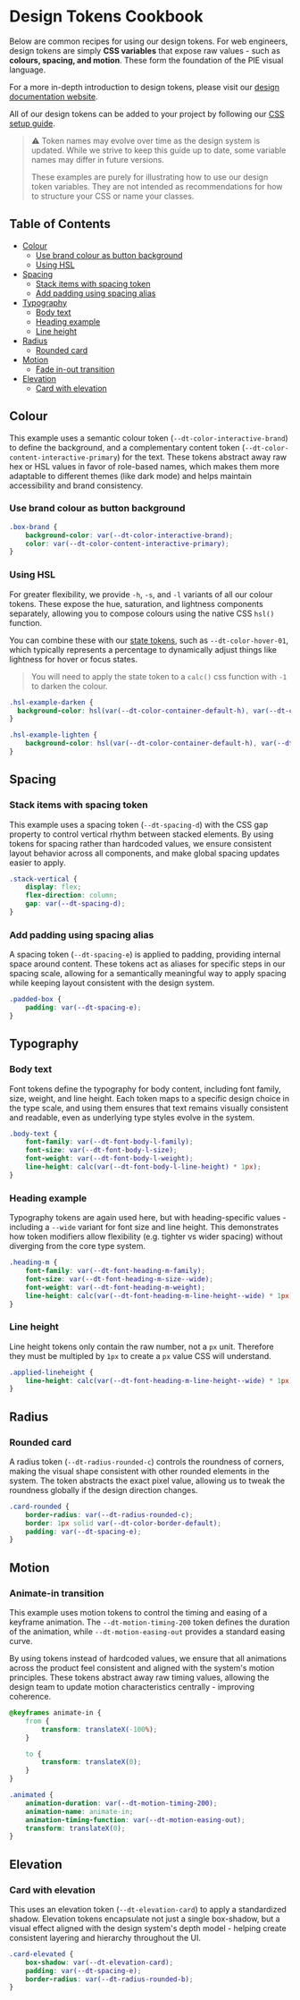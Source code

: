 
<Meta title="Introduction/Design tokens cookbook" />

# Design Tokens Cookbook

Below are common recipes for using our design tokens. For web engineers, design tokens are simply **CSS variables** that expose raw values - such as **colours, spacing, and motion**. These form the foundation of the PIE visual language.

For a more in-depth introduction to design tokens, please visit our [design documentation website](https://pie.design/foundations/design-tokens/).

All of our design tokens can be added to your project by following our [CSS setup guide](?path=/docs/introduction-css-setup--docs).

> ⚠️ Token names may evolve over time as the design system is updated. While we strive to keep this guide up to date, some variable names may differ in future versions.
>
> These examples are purely for illustrating how to use our design token variables. They are not intended as recommendations for how to structure your CSS or name your classes.

## Table of Contents

- [Colour](#colour)
    - [Use brand colour as button background](#use-brand-colour-as-button-background)
    - [Using HSL](#using-hsl)
- [Spacing](#spacing)
    - [Stack items with spacing token](#stack-items-with-spacing-token)
    - [Add padding using spacing alias](#add-padding-using-spacing-alias)
- [Typography](#typography)
    - [Body text](#body-text)
    - [Heading example](#heading-example)
    - [Line height](#line-height)
- [Radius](#radius)
    - [Rounded card](#rounded-card)
- [Motion](#motion)
    - [Fade in-out transition](#fade-in-out-transition)
- [Elevation](#elevation)
    - [Card with elevation](#card-with-elevation)

## Colour
This example uses a semantic colour token (`--dt-color-interactive-brand`) to define the background, and a complementary content token (`--dt-color-content-interactive-primary`) for the text. These tokens abstract away raw hex or HSL values in favor of role-based names, which makes them more adaptable to different themes (like dark mode) and helps maintain accessibility and brand consistency.

### Use brand colour as button background
```css
.box-brand {
    background-color: var(--dt-color-interactive-brand);
    color: var(--dt-color-content-interactive-primary);
}
```

### Using HSL

For greater flexibility, we provide `-h`, `-s`, and `-l` variants of all our colour tokens. These expose the hue, saturation, and lightness components separately, allowing you to compose colours using the native CSS `hsl()` function.

You can combine these with our [state tokens](https://pie.design/foundations/colour/tokens/alias/light/#States), such as `--dt-color-hover-01`, which typically represents a percentage to dynamically adjust things like lightness for hover or focus states.

> You will need to apply the state token to a `calc()` css function with `-1` to darken the colour.

```css
.hsl-example-darken {
  background-color: hsl(var(--dt-color-container-default-h), var(--dt-color-container-default-s), calc(var(--dt-color-container-default-l) + calc(-1 * var(--dt-color-hover-01))));
}
```

```css
.hsl-example-lighten {
    background-color: hsl(var(--dt-color-container-default-h), var(--dt-color-container-default-s), calc(var(--dt-color-container-default-l) + var(--dt-color-hover-01)));
}
```

## Spacing

### Stack items with spacing token
This example uses a spacing token (`--dt-spacing-d`) with the CSS gap property to control vertical rhythm between stacked elements. By using tokens for spacing rather than hardcoded values, we ensure consistent layout behavior across all components, and make global spacing updates easier to apply.

```css
.stack-vertical {
    display: flex;
    flex-direction: column;
    gap: var(--dt-spacing-d);
}
```

### Add padding using spacing alias
A spacing token (`--dt-spacing-e`) is applied to padding, providing internal space around content. These tokens act as aliases for specific steps in our spacing scale, allowing for a semantically meaningful way to apply spacing while keeping layout consistent with the design system.

```css
.padded-box {
    padding: var(--dt-spacing-e);
}
```

## Typography

### Body text
Font tokens define the typography for body content, including font family, size, weight, and line height. Each token maps to a specific design choice in the type scale, and using them ensures that text remains visually consistent and readable, even as underlying type styles evolve in the system.

```css
.body-text {
    font-family: var(--dt-font-body-l-family);
    font-size: var(--dt-font-body-l-size);
    font-weight: var(--dt-font-body-l-weight);
    line-height: calc(var(--dt-font-body-l-line-height) * 1px);
}
```

### Heading example
Typography tokens are again used here, but with heading-specific values - including a `--wide` variant for font size and line height. This demonstrates how token modifiers allow flexibility (e.g. tighter vs wider spacing) without diverging from the core type system.

```css
.heading-m {
    font-family: var(--dt-font-heading-m-family);
    font-size: var(--dt-font-heading-m-size--wide);
    font-weight: var(--dt-font-heading-m-weight);
    line-height: calc(var(--dt-font-heading-m-line-height--wide) * 1px);
}
```

### Line height

Line height tokens only contain the raw number, not a `px` unit. Therefore they must be multipled by `1px` to create a `px` value CSS will understand.

```css
.applied-lineheight {
    line-height: calc(var(--dt-font-heading-m-line-height--wide) * 1px);
}
```

## Radius

### Rounded card
A radius token (`--dt-radius-rounded-c`) controls the roundness of corners, making the visual shape consistent with other rounded elements in the system. The token abstracts the exact pixel value, allowing us to tweak the roundness globally if the design direction changes.

```css
.card-rounded {
    border-radius: var(--dt-radius-rounded-c);
    border: 1px solid var(--dt-color-border-default);
    padding: var(--dt-spacing-e);
}
```

## Motion

### Animate-in transition
This example uses motion tokens to control the timing and easing of a keyframe animation. The `--dt-motion-timing-200` token defines the duration of the animation, while `--dt-motion-easing-out` provides a standard easing curve.

By using tokens instead of hardcoded values, we ensure that all animations across the product feel consistent and aligned with the system's motion principles. These tokens abstract away raw timing values, allowing the design team to update motion characteristics centrally - improving coherence.

```css
@keyframes animate-in {
    from {
        transform: translateX(-100%);
    }

    to {
        transform: translateX(0);
    }
}

.animated {
    animation-duration: var(--dt-motion-timing-200);
    animation-name: animate-in;
    animation-timing-function: var(--dt-motion-easing-out);
    transform: translateX(0);
}
```

## Elevation

### Card with elevation
This uses an elevation token (`--dt-elevation-card`) to apply a standardized shadow. Elevation tokens encapsulate not just a single box-shadow, but a visual effect aligned with the design system's depth model - helping create consistent layering and hierarchy throughout the UI.

```css
.card-elevated {
    box-shadow: var(--dt-elevation-card);
    padding: var(--dt-spacing-e);
    border-radius: var(--dt-radius-rounded-b);
}
```
